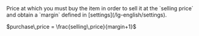   <Accordion icon="input-numeric" title="Purchase price (PCP)">
    <ResponseField name="purchase price" type="decimal">
      Price at which you must buy the item in order to sell it at the `selling price` and obtain a `margin` defined in [settings](/lg-english/settings).
      <p>$purchase\,price = \frac{selling\,price}{margin+1}$</p>
    </ResponseField>
  </Accordion>